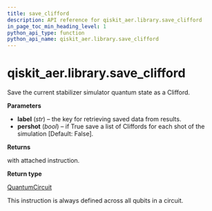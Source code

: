 ```yaml
---
title: save_clifford
description: API reference for qiskit_aer.library.save_clifford
in_page_toc_min_heading_level: 1
python_api_type: function
python_api_name: qiskit_aer.library.save_clifford
---
```


# qiskit\_aer.library.save\_clifford

<Function id="qiskit_aer.library.save_clifford" github="https://github.com/qiskit/qiskit-aer/tree/stable/0.11/qiskit_aer/library/save_instructions/save_clifford.py" signature="save_clifford(self, label='clifford', pershot=False)">
  Save the current stabilizer simulator quantum state as a Clifford.

  **Parameters**

  *   **label** (*str*) – the key for retrieving saved data from results.
  *   **pershot** (*bool*) – if True save a list of Cliffords for each shot of the simulation \[Default: False].

  **Returns**

  with attached instruction.

  **Return type**

  [QuantumCircuit](qiskit.circuit.QuantumCircuit "qiskit.circuit.QuantumCircuit")

  <Admonition title="Note" type="note">
    This instruction is always defined across all qubits in a circuit.
  </Admonition>
</Function>

